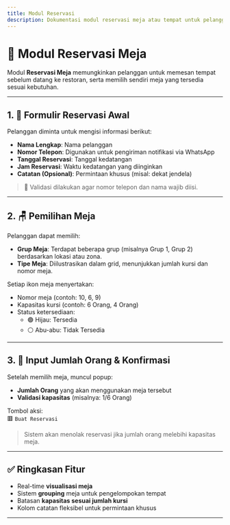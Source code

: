 ```yaml
---
title: Modul Reservasi
description: Dokumentasi modul reservasi meja atau tempat untuk pelanggan di restoran.
---
```


# 📅 Modul Reservasi Meja

Modul **Reservasi Meja** memungkinkan pelanggan untuk memesan tempat sebelum datang ke restoran, serta memilih sendiri meja yang tersedia sesuai kebutuhan.

---

## 1. 📝 Formulir Reservasi Awal

Pelanggan diminta untuk mengisi informasi berikut:

- **Nama Lengkap**: Nama pelanggan
- **Nomor Telepon**: Digunakan untuk pengiriman notifikasi via WhatsApp
- **Tanggal Reservasi**: Tanggal kedatangan
- **Jam Reservasi**: Waktu kedatangan yang diinginkan
- **Catatan (Opsional)**: Permintaan khusus (misal: dekat jendela)

> 🔔 Validasi dilakukan agar nomor telepon dan nama wajib diisi.

---

## 2. 🪑 Pemilihan Meja

Pelanggan dapat memilih:

- **Grup Meja**: Terdapat beberapa grup (misalnya Grup 1, Grup 2) berdasarkan lokasi atau zona.
- **Tipe Meja**: Diilustrasikan dalam grid, menunjukkan jumlah kursi dan nomor meja.

Setiap ikon meja menyertakan:

- Nomor meja (contoh: 10, 6, 9)
- Kapasitas kursi (contoh: 6 Orang, 4 Orang)
- Status ketersediaan:
  - 🟢 Hijau: Tersedia
  - ⚪ Abu-abu: Tidak Tersedia

---

## 3. 👥 Input Jumlah Orang & Konfirmasi

Setelah memilih meja, muncul popup:

- **Jumlah Orang** yang akan menggunakan meja tersebut
- **Validasi kapasitas** (misalnya: 1/6 Orang)

Tombol aksi:  
🟥 `Buat Reservasi`

> Sistem akan menolak reservasi jika jumlah orang melebihi kapasitas meja.

---

## ✅ Ringkasan Fitur

- Real-time **visualisasi meja**
- Sistem **grouping** meja untuk pengelompokan tempat
- Batasan **kapasitas sesuai jumlah kursi**
- Kolom catatan fleksibel untuk permintaan khusus

---

